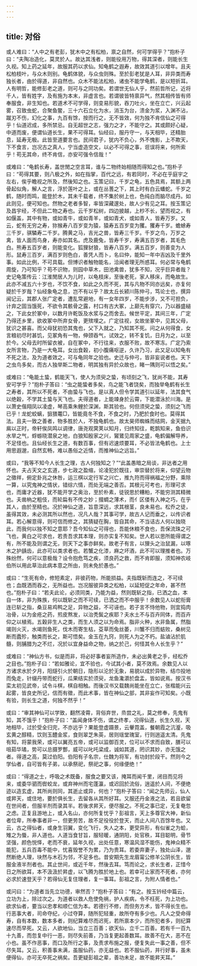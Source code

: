 ```yaml
---
---
---
```

title: 对俗
---




或人难曰：“人中之有老彭，犹木中之有松柏，禀之自然，何可学得乎？”抱朴子曰：“夫陶冶造化，莫灵於人。故达其浅者，则能役用万物，得其深者，则能长生久视。知上药之延年，故服其药以求仙。知龟鹤之遐寿，故效其道引以增年。且夫松柏枝叶，与众木则别。龟鹤体貌，与众虫则殊。至於彭老犹是人耳，非异类而寿独长者，由於得道，非自然也。众木不能法松柏，诸虫不能学龟鹤，是以短折耳。人有明哲，能修彭老之道，则可与之同功矣。若谓世无仙人乎，然前哲所记，近将千人，皆有姓字，及有施为本末，非虚言也。若谓彼皆特禀异气，然其相传皆有师奉服食，非生知也。若道术不可学得，则变易形貌，吞刀吐火，坐在立亡，兴云起雾，召致虫蛇，合聚鱼鳖，三十六石立化为水，消玉为台，溃金为浆，入渊不沾，蹴刃不伤，幻化之事，九百有馀，按而行之，无不皆效，何为独不肯信仙之可得乎！仙道迟成，多所禁忌。自无超世之志，强力之才，不能守之。其或颇好心疑，中道而废，便谓仙道长生，果不可得耳。仙经曰，服丹守一，与天相毕，还精胎息，延寿无极。此皆至道要言也。民间君子，犹内不负心，外不愧影，上不欺天，下不食言，岂况古之真人，宁当虚造空文，以必不可得之事，诳误将来，何所索乎！苟无其命，终不肯信，亦安可强令信哉！”

或难曰：“龟鹤长寿，盖世閒之空言耳，谁与二物终始相随而得知之也。”抱朴子曰：“苟得其要，则八极之外，如在指掌，百代之远，有若同时，不必在乎庭宇之左右，俟乎瞻视之所及，然後知之也。玉策记曰，千岁之龟，五色具焉，其额上两骨起似角，解人之言，浮於莲叶之上，或在丛蓍之下，其上时有白云蟠蛇。千岁之鹤，随时而鸣，能登於木，其未千载者，终不集於树上也，色纯白而脑尽成丹。如此则见，便可知也。然物之老者多智，率皆深藏邃处，故人少有见之耳。按玉策记及昌宇经，不但此二物之寿也。云千岁松树，四边披越，上杪不长，望而视之，有如偃盖，其中有物，或如青牛，或如青羊，或如青犬，或如青人，皆寿万岁。又云，蛇有无穷之寿，狝猴寿八百岁变为猿，猿寿五百岁变为玃。玃寿千岁。蟾蜍寿三千岁，骐驎寿二千岁。腾黄之马，吉光之兽，皆寿三千岁。千岁之鸟，万岁之禽，皆人面而鸟身，寿亦如其名。虎及鹿兔，皆寿千岁，寿满五百岁者，其毛色白。熊寿五百岁者，则能变化。狐狸豺狼，皆寿八百岁。满五百岁，则善变为人形。鼠寿三百岁，满百岁则色白，善凭人而卜，名曰仲，能知一年中吉凶及千里外事。如此比例，不可具载。但博识者触物能名，洽闻者理无所惑耳。何必常与龟鹤周旋，乃可知乎？苟不识物，则园中草木，田池禽兽，犹多不知，况乎巨异者哉？史记龟策传云：江淮閒居人为儿时，以龟枝床，至後老死，家人移床，而龟故生。此亦不减五六十岁也，不饮不食，如此之久而不死，其与凡物不同亦远矣，亦复何疑於千岁哉？仙经象龟之息，岂不有以乎？故太丘长颍川陈仲弓，笃论士也，撰异闻记云，其郡人张广定者，遭乱常避地，有一女年四岁，不能步涉，又不可担负，计弃之固当饿死，不欲令其骸骨之露，村口有古大冢，上巅先有穿穴，乃以器盛縋之，下此女於冢中，以数月许乾饭及水浆与之而舍去。候世平定，其间三年，广定乃得还乡里，欲收冢中所弃女骨，更殡埋之。广定往视，女故坐冢中，见其父母，犹识之甚喜。而父母犹初恐其鬼也，父下入就之，乃知其不死。问之从何得食，女言粮初尽时甚饥，见冢角有一物，伸颈吞气，试效之，转不复饥，日月为之，以至於今。父母去时所留衣被，自在冢中，不行往来，衣服不败，故不寒冻。广定乃索女所言物，乃是一大龟耳。女出食穀，初小腹痛呕逆，久许乃习，此又足以知龟有不死之法，及为道者效之，可与龟同年之验也。史迁与仲弓，皆非妄说者也。天下之虫鸟多矣，而古人独举斯二物者，明其独有异於众故也，睹一隅则可以悟之矣。”

或难曰：“龟能土蛰，鹤能天飞，使人为须臾之蛰，有顷刻之飞，犹尚不能，其寿安可学乎？”抱朴子答曰：“虫之能蛰者多矣，鸟之能飞者饶矣，而独举龟鹤有长生之寿者，其所以不死者，不由蛰与飞也。是以真人但令学其道引以延年，法其食气以绝穀，不学其土蛰与天飞也。夫得道者，上能竦身於云霄，下能潜泳於川海。是以萧史偕翔凤以凌虚，琴高乘朱鲤於深渊，斯其验也。何但须臾之蛰，须刻之飞而已乎！龙蛇蛟螭，狙猥鼍□，皆能竟冬不食，不食之时，乃肥於食时也。莫得其法。且夫一致之善者，物多胜於人，不独龟鹤也。故太昊师蜘蛛而结网，金天据九鳸以正时，帝轩俟凤鸣以调律，唐尧观蓂荚以知月，归终知往，乾鹊知来，鱼伯识水旱之气，蜉蝣晓潜泉之地，白狼知殷家之兴，鸑鷟见周家之盛，龟鹤偏解导养，不足怪也。且仙经长生之道，有数百事，但有迟速烦要耳，不必皆法龟鹤也。上士用思遐邈，自然玄畅，难以愚俗之近情，而推神仙之远旨。”

或曰，“我等不知今人长生之理，古人何独知之？”“此盖愚暗之局谈，非达者之用怀也。夫占天文之玄道，步七政之盈缩，论凌犯於既往，审崇替於将来，仰望云物之徵祥，俯定卦兆之休咎，运三棋以定行军之兴亡，推九符而得祸福之分野，乘除一算，以究鬼神之情状，错综六情，而处无端之善否。其根元可考也，形理可求也，而庸才近器，犹不能开学之奥治，至於朴素，徒锐思於糟粕，不能穷测其精微也。夫凿枘之粗伎，而轮扁有不传之妙；掇蜩之薄术，而亻区偻有入神之巧，在乎其人，由於至精也。况於神仙之道，旨意深远，求其根茎，良未易也。松乔之徒，虽得其效，未必测其所以然也，况凡人哉？其事可学，故古人记而垂之，以传识者耳。若心解意得，则可信而修之，其猜疑在胸，皆自其命，不当诘古人何以独晓此，而我何以独不知之意耶？吾今知仙之可得也，吾能休粮不食也，吾保流珠之可飞也，黄白之可求也，若责吾求其本理，则亦实复不知矣。世人若以思所能得谓之有，所不能及则谓之无，则天下之事亦鲜矣。故老子有言，以狸头之治鼠漏，以啄木之护龋齿，此亦可以类求者也。若蟹之化漆，麻之坏酒，此不可以理推者也。万殊纷然，何可以意极哉？设令抱危笃之疾，须良药之救，而不肯即服，须知神农岐伯所以用此草治此病本意之所由，则未免於愚也。”

或曰：“生死有命，修短素定，非彼药物，所能损益。夫指既斩而连之，不可续也；血既洒而吞之，无所益也。岂况服彼异类之松柏，以延短促之年命，甚不然也。”抱朴子曰：“若夫此论，必须同类，乃能为益，然则既斩之指，已洒之血，本自一体，非为殊族，何以既斩之而不可续，已洒之而不中服乎！余数见人以蛇衔膏连已斩之指，桑豆易鸡鸭之足，异物之益，不可诬也。若子言不恃他物，则宜捣肉冶骨，以为金疮之药，煎皮熬发，以治秃鬓之疾耶？夫水土不与百卉同体，而百卉仰之以植焉。五穀非生人之类，而生人须之以为命焉。脂非火种，水非鱼属，然脂竭则火灭，水竭则鱼死，伐木而寄生枯，芟草而兔丝萎，川蟹不归而蛣败，桑树见断而蠹殄，触类而长之，斯可悟矣。金玉在九窍，则死人为之不朽。盐滷沾於肌髓，则脯腊为之不烂，况於以宜身益命之物，纳之於己，何怪其令人长生乎？”

或难曰：“神仙方书，似是而非，将必好事者妄所造作，未必出黄老之手，经松乔之目也。”抱朴子曰：“若如雅论，宜不验也，今试其小者，莫不效焉。余数见人以方诸求水於夕月，阳燧引火於朝日，隐形以沦於无象，易貌以成於异物，结巾投地而兔走，针缀丹带而蛇行，瓜果结实於须臾，龙鱼瀺灂於盘盂，皆如说焉。按汉书栾太初见武帝，试令斗棋，棋自相触。而後汉书又载魏尚能坐在立亡，张楷能兴云起雾，皆良史所记，信而有徵，而此术事，皆在神仙之部，其非妄作可知矣。小既有验，则长生之道，何独不然乎！”

或曰：“审其神仙可以学致，翻然凌霄，背俗弃世，烝尝之礼，莫之修奉，先鬼有知，其不饿乎！”抱朴子曰：“盖闻身体不伤，谓之终孝，况得仙道，长生久视，天地相毕，过於受全归完，不亦远乎？果能登虚蹑景，云轝霓盖，餐朝霞之沆瀣，吸玄黄之醇精，饮则玉醴金浆，食则翠芝朱英，居则瑶堂瑰室，行则逍遥太清。先鬼有知，将蒙我荣，或可以翼亮五帝，或可以监御百灵，位可以不求而自致，膳可以咀茹华璚，势可以总摄罗酆，威可以叱吒梁成，诚如其道，罔识其妙，亦无饿之者。得道之高，莫过伯阳。伯阳有子名宗，仕魏为将军，有功封於段干。然则今之学仙者，自可皆有子弟，以承祭祀，祭祀之事，何缘便绝！”

或曰：“得道之士，呼吸之术既备，服食之要又该，掩耳而闻千里，闭目而见将来，或委华驷而辔蛟龙，或弃神州而宅蓬瀛，或迟回於流俗，逍遥於人间，不便绝迹以造玄虚，其所尚则同，其逝止或异，何也？”抱朴子答曰：“闻之先师云，仙人或昇天，或住地，要於俱长生，去留各从其所好耳。又服还丹金液之法，若且欲留在世间者，但服半剂而录其半。若後求昇天，便尽服之。不死之事已定，无复奄忽之虑。正复且游地上，或入名山，亦何所复忧乎？彭祖言，天上多尊官大神，新仙者位卑，所奉事者非一，但更劳苦，故不足役役於登天，而止人间八百馀年也。又云，古之得仙者，或身生羽翼，变化飞行，失人之本，更受异形，有似雀之为蛤，雉之为蜃，非人道也。人道当食甘旨，服轻暖，通阴阳，处官秩，耳目聪明，骨节坚强，颜色悦怿，老而不衰，延年久视，出处任意，寒温风湿不能伤，鬼神众精不能犯，五兵百毒不能中，忧喜毁誉不为累，乃为贵耳。若委弃妻子，独处山泽，邈然断绝人理，块然与木石为邻，不足多也。昔安期先生龙眉甯公修羊公阴长生，皆服金液半剂者也。其止世间，或近千年，然後去耳。笃而论之，求长生者，正惜今日之所欲耳，本不汲汲於昇虚，以飞腾为胜於地上也。若幸可止家而不死者，亦何必求於速登天乎？若得仙无复住理者，复一事耳。彭祖之言，为附人情者也。”

或问曰：“为道者当先立功德，审然否？”抱朴子答曰：“有之。按玉钤经中篇云，立功为上，除过次之。为道者以救人危使免祸，护人疾病，令不枉死，为上功也。欲求仙者，要当以忠孝和顺仁信为本。若德行不修，而但务方术，皆不得长生也。行恶事大者，司命夺纪，小过夺算，随所犯轻重，故所夺有多少也。凡人之受命得寿，自有本数，数本多者，则纪算难尽而迟死，若所禀本少，而所犯者多，则纪算速尽而早死。又云，人欲地仙，当立三百善；欲天仙，立千二百善。若有千一百九十九善，而忽复中行一恶，则尽失前善，乃当复更起善数耳。故善不在大，恶不在小也。虽不作恶事，而口及所行之事，及责求布施之报，便复失此一事之善，但不尽失耳。又云，积善事未满，虽服仙药，亦无益也。若不服仙药，并行好事，虽未便得仙，亦可无卒死之祸矣。吾更疑彭祖之辈，善功未足，故不能昇天耳。”